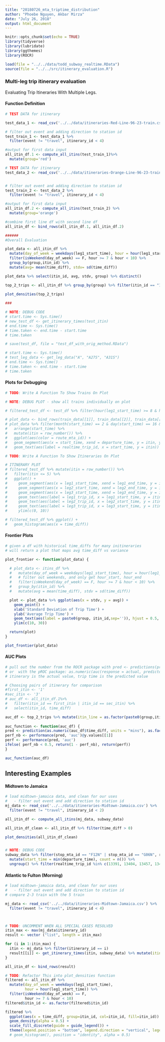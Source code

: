 ```yaml
---
title: "20180726_mta_triptime_distribution"
author: "Phoebe Nguyen, Akbar Mirza"
date: "July 26, 2018"
output: html_document
---
```


```r
knitr::opts_chunk$set(echo = TRUE)
library(tidyverse)
library(lubridate)
library(ggthemes)
library(ROCR)

load(file = "../../data/todd_subway_realtime.RData")
source(file = "../../src/itinerary_evaluation.R")
```

### Multi-leg trip itinerary evaluation

Evaluating Trip Itineraries With Multiple Legs.

#### Function Definition

```r
# TEST DATA for itinerary

test_data_1 <- read_csv('../../data/itineraries-Red-Line-96-23-train.csv')

# filter out event and adding direction to station id
test_train_1 <- test_data_1 %>%
  filter(event != "travel", itinerary_id < 4)

#output for first data input
all_itin_df.1 <- compute_all_itins(test_train_1)%>%
  mutate(group='red')

```

```r
# TEST DATA for itinerary
test_data_2 <- read_csv('../../data/itineraries-Orange-Line-96-23-train.csv')


# filter out event and adding direction to station id
test_train_2 <- test_data_2 %>%
  filter(event != "travel", itinerary_id < 4)

#output for first data input
all_itin_df.2 <- compute_all_itins(test_train_2) %>%
  mutate(group='orange')

#combine first line df with second line df
all_itin_df <- bind_rows(all_itin_df.1, all_itin_df.2)

###### 
#Overall Evaluation

plot_data <- all_itin_df %>% 
  mutate(day_of_week = weekdays(leg1_start_time), hour = hour(leg1_start_time)) %>%
  filter(isWeekend(day_of_week) == F, hour >= 7 & hour < 10) %>%
  group_by(group,itin_id) %>%
  mutate(avg= mean(time_diff), stdv= sd(time_diff))

plot_data %>% select(itin_id, avg, stdv, group) %>% distinct()

```
```r

top_2_trips <- all_itin_df %>% group_by(group) %>% filter(itin_id == "1")
  
plot_densities(top_2_trips)

###
```

```r
# NOTE: DEBUG CODE
# start.time <- Sys.time()
# new_test_df <- get_itinerary_times(test_itin)
# end.time <- Sys.time()
# time.taken <- end.time - start.time
# time.taken

# save(test_df, file = "test_df_with_orig_method.RData")

# start.time <- Sys.time()
# test_leg_data <- get_leg_data("A", "A27S", "A31S")
# end.time <- Sys.time()
# time.taken <- end.time - start.time
# time.taken
```

#### Plots for Debugging

```r

# TODO: Write A Function To Show Trains On Plot

# NOTE: DEBUG PLOT - show all trains individually on plot

# filtered_test_df <- test_df %>% filter(hour(leg1_start_time) >= 8 & hour(leg1_start_time) <= 9)

# plot_data <- bind_rows(train_data[[1]], train_data[[2]], train_data[[3]])
# plot_data %>% filter(month(start_time) == 2 & day(start_time) == 16 & hour(start_time) > 19 & hour(start_time) < 24) %>%
#   arrange(start_time) %>%
#   mutate(itin = row_number()) %>%
#   ggplot(aes(color = route_mta_id)) +
#   geom_segment(aes(x = start_time, xend = departure_time, y = itin, yend = itin)) +
#   geom_text(aes(label = realtime_trip_id, x = start_time, y = itin))

# TODO: Write A Function To Show Itineraries On Plot

# ITINERARY PLOT
# filtered_test_df %>% mutate(itin = row_number()) %>%
#   filter(itin <= 5) %>%
#   ggplot() +
#     geom_segment(aes(x = leg1_start_time, xend = leg1_end_time, y = itin, yend = itin), color = 'red') +
#     geom_segment(aes(x = leg2_start_time, xend = leg2_end_time, y = itin, yend = itin), color = 'blue') +
#     geom_segment(aes(x = leg3_start_time, xend = leg3_end_time, y = itin, yend = itin), color = 'green') +
#     geom_text(aes(label = leg1_trip_id, x = leg1_start_time, y = itin), color = "red") +
#     geom_text(aes(label = leg2_trip_id, x = leg2_start_time, y = itin), color = "blue") +
#     geom_text(aes(label = leg3_trip_id, x = leg3_start_time, y = itin), color = "green") +
#     ylim(c(0, 10))

# filtered_test_df %>% ggplot() +
#   geom_histogram(aes(x = time_diff))
```

#### Frontier Plots

```r
# given a df with historical time_diffs for many initineraries
# will return a plot that maps avg time_diff vs variance

plot_frontier <- function(plot_data) {

  # plot_data <- itins_df %>%
  #   mutate(day_of_week = weekdays(leg1_start_time), hour = hour(leg1_start_time)) %>%
  #   # filter out weekends, and only get hour_start, hour_end
  #   filter(isWeekend(day_of_week) == F, hour >= 7 & hour < 10) %>%
  #   group_by(itin_id) %>%
  #   mutate(avg = mean(time_diff), stdv = sd(time_diff))

  plot <- plot_data %>% ggplot(aes(x = stdv, y = avg)) +
    geom_point() +
    xlab('Standard Deviation of Trip Time') +
    ylab('Average Trip Time') +
    geom_text(aes(label = paste0(group, itin_id,sep='')), hjust = 0.5, vjust = 2)+
    ylim(c(10, 30))

  return(plot)
}

plot_frontier(plot_data)
```

#### AUC Plots

```r
# pull out the number from the ROCR package with pred <- predictions(predicted, actual); performance(pred, 'auc')@y.values[[1]]
# or  with the pROC package: as.numeric(auc(response = actual, predictor = predicted))
# itinerary is the actual value, trip time is the predicted value

# Choosing pairs of itinerary for comparison
#first_itin <- '1'
#sec_itin <- '3'
# auc_df <- all_itin_df.1%>%
#   filter(itin_id == first_itin | itin_id == sec_itin) %>%
#   select(itin_id, time_diff)

auc_df <- top_2_trips %>% mutate(itin_line = as.factor(paste0(group,itin_id, sep=''))) %>% ungroup() %>% select(itin_line, time_diff)
  
auc_function <- function(auc_df) {
pred <- prediction(as.numeric(auc_df$time_diff, units = "mins"), as.factor(auc_df$itin_line))
perf_nb <- performance(pred, 'auc')@y.values[[1]]
perf <- performance(pred, 'auc')
ifelse( perf_nb < 0.5, return(1 - perf_nb), return(perf))
}

auc_function(auc_df)


```
## Interesting Examples

#### Midtown to Jamaica

```r

# load midtown-jamaica data, and clean for our uses
#   - filter out event and add direction to station id
mj_data <- read_csv('../../data/itineraries-Midtown-Jamaica.csv') %>%
  filter(event != "travel", itinerary_id < 2)

all_itin_df <- compute_all_itins(mj_data, subway_data)

all_itin_df_clean <- all_itin_df %>% filter(time_diff > 0)

plot_densities(all_itin_df_clean)


# NOTE: DEBUG CODE
subway_data %>% filter(stop_mta_id == "F12N" | stop_mta_id == "G06N", route_mta_id == "E") %>% group_by(realtime_trip_id) %>%
  mutate(start_time = min(departure_time), count = n()) %>%
  ungroup() %>% filter(realtime_trip_id %in% c(13391, 13404, 13457, 13495, 13517)) %>% View
```

#### Atlantic to Fulton (Morning)

```r

# load midtown-jamaica data, and clean for our uses
#   - filter out event and add direction to station id
# compare 2-3 train with the 5 train

mj_data <- read_csv('../../data/itineraries-Midtown-Jamaica.csv') %>%
  filter(event != "travel", itinerary_id < 4)



# TODO: UNCOMMENT WHEN ALL SPECIAL CASES RESOLVED
itin_max <- max(mj_data$itinerary_id)
result <- vector ("list", length = itin_max)

for (i in 1:itin_max) {
  itin <- mj_data %>% filter(itinerary_id == i)
  result[[i]] <- get_itinerary_times(itin, subway_data) %>% mutate(itin_id=sprintf("%s: %s", i, label))
}

all_itin_df <- bind_rows(result)

# TODO: Refactor This into plot_densities function
filtered <- all_itin_df %>%
  mutate(day_of_week = weekdays(leg1_start_time),
         hour = hour(leg1_start_time)) %>%
  filter(isWeekend(day_of_week) == F,
         hour >= 7 & hour < 10)
filtered$itin_id <- as.factor(filtered$itin_id)

filtered %>%
  ggplot(aes(x = time_diff, group=itin_id, col=itin_id, fill=itin_id)) +
  geom_density(alpha = 0.5) +
  scale_fill_discrete(guide = guide_legend()) +
  theme(legend.position = "bottom", legend.direction = "vertical", legend.key.size = unit(1.5, 'lines'))
  # geom_histogram(), position = "identity", alpha = 0.5)

```
